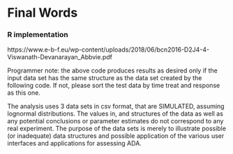 # Final Words

### R implementation

https://www.e-b-f.eu/wp-content/uploads/2018/06/bcn2016-D2J4-4-Viswanath-Devanarayan_Abbvie.pdf

Programmer note: the above code produces results as desired only if
the input data set has the same structure as the data set created by
the following code. If not, please sort the test data by time treat
and response as this one.

The analysis uses 3 data sets in csv format, that are SIMULATED, assuming lognormal distributions. The values in, and structures of the data as well as any potential conclusions or parameter estimates do not correspond to any real experiment. The purpose of the data sets is merely to illustrate possible (or inadequate) data structures and possible application of the various user interfaces and applications for assessing ADA.
